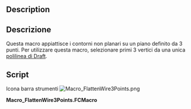 <languages/>

<div class="mw-translate-fuzzy">
{{Macro/it
|Name=FlattenWire3Points
|Icon=Macro_FlattenWire3Points.png
|Translate=Wire appiattita su piano da 3 punti
|Description=Appiattisce contorni non planari su un piano definito da 3 punti
|Author=Yorik
|Version=1.0
|Date=2016-02-06
|FCVersion=All
|Download=[https://www.freecadweb.org/wiki/images/1/1e/Macro_FlattenWire3Points.png ToolBar Icon]
}}
</div>

<div lang="en" dir="ltr" class="mw-content-ltr">
==Description==
</div>

<div class="mw-translate-fuzzy">
==Descrizione==

Questa macro appiattisce i contorni non planari su un piano definito da 3 punti.
Per utilizzare questa macro, selezionare primi 3 vertici da una unica [[Draft Wire/it|polilinea di Draft]].
</div>

==Script==

Icona barra strumenti [[Image:Macro_FlattenWire3Points.png]]


'''Macro_FlattenWire3Points.FCMacro'''

{{MacroCode|code=

 import FreeCAD,FreeCADGui,Draft
 
 # check selection
 sel = FreeCADGui.Selection.getSelectionEx()
 ok = True
 if len(sel) != 1:
    FreeCAD.Console.PrintError("Please select 3 vertices from one Draft wire\n")
    ok = False
 sel = sel[0]
 if Draft.getType(sel.Object) not in ["Wire","BSpline"]:
    FreeCAD.Console.PrintError("Please select 3 vertices from one Draft wire\n")
    ok = False
 if len(sel.SubElementNames) != 3:
    FreeCAD.Console.PrintError("Please select 3 vertices from one Draft wire\n")
    ok = False
 for e in sel.SubElementNames:
    if not "Vertex" in e:
        FreeCAD.Console.PrintError("Please select 3 vertices from one Draft wire\n")
        ok = False
 
 if ok:
    # define a plane
    p1 = getattr(sel.Object.Shape,sel.SubElementNames[0]).Point
    p2 = getattr(sel.Object.Shape,sel.SubElementNames[1]).Point
    p3 = getattr(sel.Object.Shape,sel.SubElementNames[2]).Point
    p4 = p2.sub(p1).cross(p3.sub(p1))
    
    # project wire points
    points = []
    for p in sel.Object.Points:
        points.append(p.projectToPlane(p1,p4))
    sel.Object.Points = points
}}